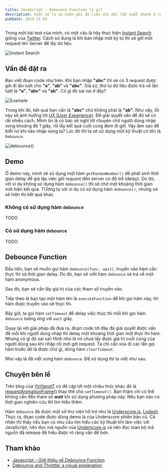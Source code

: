 ```yaml
---
title: JavaScript - Debounce Function là gì?
description: Việc xử lý sự kiện gởi dữ liệu với một tần suất nhanh ở các khung search, đôi khi sẽ sai lệch thông tin và ảnh hưởng tới UX. Để giải quyết bài toán này, ta có thể tham khảo kỹ thuật Debounce.
pubDate: 2015-11-03
---
```


Trong một bài test của mình, có một câu là hãy thực hiện [Instant Search](https://en.wikipedia.org/wiki/Google_Search#Instant_Search) giống của [Twitter](https://twitter.com/search-home). Cách sử dụng là khi bạn nhập một ký tự thì sẽ gởi một request lên Server để lấy dữ liệu.

![Instant Search](../../assets/tutorials/javascript-debounce-function-la-gi/global-search.gif)

## Vấn đề đặt ra

Bạn viết đoạn code như trên. Khi bạn nhập **"abc"** thì sẽ có 3 request được gởi đi lần lượt cho **"a"**, **"ab"** và **"abc"**. Giả sử, thứ tự dữ liệu được trả về lần lượt là **"a"**, **"abc"** và **"ab"**. Có gì đó sai sai ở đây?

![Example](../../assets/tutorials/javascript-debounce-function-la-gi/example.png)

Trong khi đó, kết quả bạn cần là **"abc"** chứ không phải là **"ab"**. Như vậy, lỗi này sẽ ảnh hưởng tới [UX (User Experience)](https://en.wikipedia.org/wiki/User_experience). Để giải quyết vấn đề đó sẽ có rất nhiều cách. Mình tin là có bác sẽ nghĩ tới chuyện chờ người dùng nhập xong khoảng độ 1 giây, rồi lấy kết quả cuối cùng đem đi gởi. Vậy làm sao để biết nó khi nào nhập xong ta? Lúc đó thì ta sẽ sử dụng một kỹ thuật có tên là `Debounce`.

![debounce()](../../assets/tutorials/javascript-debounce-function-la-gi/debounce.png)

## Demo

Ở demo này, mình sẽ sử dụng một hàm `getRandomNumber()` để phát sinh thời gian delay để giả lập việc gởi request đến server có độ trễ (delay). Do đó, với ví dụ không sử dụng hàm `debounce()` thì sẽ chờ một khoảng thời gian mới hiện kết quả. TƯơng tự với ví dụ có sử dụng hàm `debounce()`, nhưng nó sẽ hiện thị kết quả khác.

### Không có sử dụng hàm `debounce`

TODO

### Có sử dụng hàm `debounce`

TODO

## Debounce Function

Đầu tiên, bạn sẽ muốn gọi hàm `debounce(func, wait)`, truyền vào hàm cần thực thi và thời gian delay. Do đó, bạn sẽ viết hàm `debounce` sẽ trả về một hàm anonymous.

Sau đó, bạn sẽ cần lấy giá trị của các tham số truyền vào.

Tiếp theo là bạn tạo một hàm tên là `executeFunction` để khi gọi hàm này, thì hàm được truyền vào sẽ thực thi.

Bây giờ, ta gọi hàm `setTimeout` để delay việc thực thi mỗi khi gọi hàm `debounce` tương ứng với `wait` giây.

Quay lại với giải pháp đã đưa ra, đoạn code tới đây đã giải quyết được vấn đề mỗi khi người dùng nhập thì delay một khoảng thời gian mới thực thi hàm. Nhưng có gì đó sai sai! Hình như là nó chưa lấy được giá trị cuối cùng của người dùng sau khi nhập rồi mới gởi request. Ta chỉ cần xóa đi các lần gọi hàm trước đó là được chứ gì, dùng hàm `clearTimeout`.

Như vậy là đã viết xong hàm `debounce`. Để sử dụng thì ta viết như sau.

## Chuyện bên lề

Trên blog của [YinYangIT](https://yinyangit.wordpress.com/2015/06/24/javascript-gioi-thieu-ve-debounce-function/) có đề cập tới một chiêu thức khác đó là [requestAnimationFrame()](https://yinyangit.wordpress.com/2012/03/15/javascript-tao-chuyen-dong-voi-windowanimationtiming-api/) thay thế cho `setTimeout()`. Bạn thậm chí có thể không cần đến tham số **wait** khi sử dụng phương pháp này. Nếu bạn nào có thời gian nghiên cứu thì tìm hiểu thêm.

Hàm `debounce` đã được một số thư viện hỗ trợ như là [Underscore.js](http://underscorejs.org/#debounce), [Lodash](https://lodash.com/docs#debounce). Thực ra, đoạn code được dùng demo là của Underscore phiên bản cũ. Cá nhân thì thấy nếu bạn có nhu cầu tìm hiểu các kỹ thuật khi làm việc với JavaScript, nên đọc mã nguồn của [Underscore.js](https://github.com/jashkenas/underscore) và nên đọc toàn bộ mã nguồn đã release để hiểu được rõ ràng vấn đề hơn.

## Tham khảo

*   [Javascript – Giới thiệu về Debounce Function](https://yinyangit.wordpress.com/2015/06/24/javascript-gioi-thieu-ve-debounce-function/)
*   [Debounce and Throttle: a visual explanation](http://drupalmotion.com/article/debounce-and-throttle-visual-explanation)
